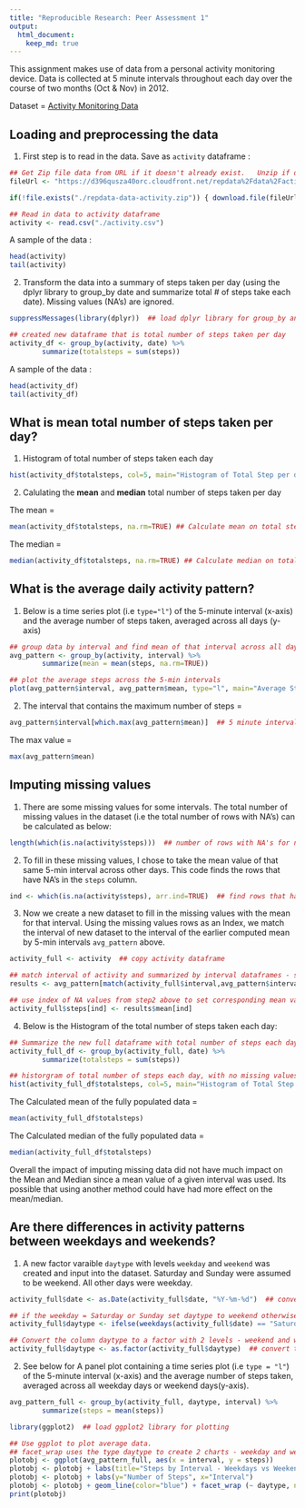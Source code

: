 ```yaml
---
title: "Reproducible Research: Peer Assessment 1"
output: 
  html_document:
    keep_md: true
---
```

This assignment makes use of data from a personal activity monitoring device. Data is collected at 5 minute intervals throughout each day over the course of two months (Oct & Nov) in 2012.  

Dataset = [Activity Monitoring Data](https://d396qusza40orc.cloudfront.net/repdata%2Fdata%2Factivity.zip)

  
  
  
## Loading and preprocessing the data
1. First step is to read in the data.  Save as ```activity``` dataframe :
```r
## Get Zip file data from URL if it doesn't already exist.   Unzip if downloaded
fileUrl <- "https://d396qusza40orc.cloudfront.net/repdata%2Fdata%2Factivity.zip"

if(!file.exists("./repdata-data-activity.zip")) { download.file(fileUrl, destfile="./repdata-data-activity.zip", method="curl") ;  unzip("./repdata-data-activity.zip", exdir="./") }

## Read in data to activity dataframe
activity <- read.csv("./activity.csv")
```

A sample of the data :
```r
head(activity)
tail(activity)
```

2. Transform the data into a summary of steps taken per day  (using the dplyr library to group_by date and summarize total # of steps take each date).   Missing values (NA's) are ignored.

```r
suppressMessages(library(dplyr))  ## load dplyr library for group_by and summarize functions

## created new dataframe that is total number of steps taken per day
activity_df <- group_by(activity, date) %>% 
        summarize(totalsteps = sum(steps))
```
A sample of the data :
```r
head(activity_df)
tail(activity_df)
```

## What is mean total number of steps taken per day?

1. Histogram of total number of steps taken each day

```r
hist(activity_df$totalsteps, col=5, main="Histogram of Total Step per day", xlab="Total Steps per day")

```
  
2. Calulating the **mean** and **median** total number of steps taken per day  
  
The mean =  
```r
mean(activity_df$totalsteps, na.rm=TRUE) ## Calculate mean on total steps per day
```

The median = 
```r
median(activity_df$totalsteps, na.rm=TRUE) ## Calculate median on total steps per day
```


## What is the average daily activity pattern?
1. Below is a time series plot (i.e ``` type="l"```) of the 5-minute interval (x-axis) and the average number of steps taken, averaged across all days (y-axis)

```r
## group data by interval and find mean of that interval across all days
avg_pattern <- group_by(activity, interval) %>% 
        summarize(mean = mean(steps, na.rm=TRUE))

## plot the average steps across the 5-min intervals
plot(avg_pattern$interval, avg_pattern$mean, type="l", main="Average Steps per 5-min Interval", xlab="5-min Interval", ylab="Average Steps",col="blue")

```


2. The interval that contains the maximum number of steps =
```r
avg_pattern$interval[which.max(avg_pattern$mean)]  ## 5 minute interval that contains the max steps
```
  
The max value =
```r
max(avg_pattern$mean)
```

## Imputing missing values
1. There are some missing values for some intervals.  The total number of missing values in the dataset (i.e the total number of rows with NA's) can be calculated as below:
```r
length(which(is.na(activity$steps)))  ## number of rows with NA's for num steps
```

2. To fill in these missing values, I chose to take the mean value of that same 5-min interval across other days.  This code finds the rows that have NA's in the ```steps``` column.
```r

ind <- which(is.na(activity$steps), arr.ind=TRUE)  ## find rows that have NA's for steps
```
  
3. Now we create a new dataset to fill in the missing values with the mean for that interval. Using the missing values rows as an Index, we match the interval of new dataset to the interval of the earlier computed mean by 5-min intervals ```avg_pattern``` above.
```r

activity_full <- activity  ## copy activity dataframe

## match interval of activity and summarized by interval dataframes - store mean value
results <- avg_pattern[match(activity_full$interval,avg_pattern$interval),"mean"]

## use index of NA values from step2 above to set corresponding mean value for the interval
activity_full$steps[ind] <- results$mean[ind]

```

4. Below is the Histogram of the total number of steps taken each day:  
```r

## Summarize the new full dataframe with total number of steps each day.
activity_full_df <- group_by(activity_full, date) %>% 
        summarize(totalsteps = sum(steps))

## historgram of total number of steps each day, with no missing values
hist(activity_full_df$totalsteps, col=5, main="Histogram of Total Step per day", xlab="Total Steps per day")

```
  
The Calculated mean of the fully populated data =
```r
mean(activity_full_df$totalsteps)
```
  
The Calculated median of the fully populated data = 
```r
median(activity_full_df$totalsteps)
```
  
Overall the impact of imputing missing data did not have much impact on the Mean and Median since a mean value of a given interval was used.   Its possible that using another method could have had more effect on the mean/median.

 
  
## Are there differences in activity patterns between weekdays and weekends?

1. A new factor varaible ```daytype``` with levels ```weekday``` and ```weekend``` was created and input into the dataset.   Saturday and Sunday were assumed to be weekend.  All other days were weekday.

```r

activity_full$date <- as.Date(activity_full$date, "%Y-%m-%d")  ## convert column date to Date format

## if the weekday = Saturday or Sunday set daytype to weekend otherwise set to weekday
activity_full$daytype <- ifelse(weekdays(activity_full$date) == "Saturday", "weekend", ifelse(weekdays(activity_full$date) == "Sunday", "weekend", "weekday"))

## Convert the column daytype to a factor with 2 levels - weekend and weekday
activity_full$daytype <- as.factor(activity_full$daytype)  ## convert to factor with levels weekday, weekend

```
2.  See below for A panel plot containing a time series plot (i.e ```type = "l" ```) of the 5-minute interval (x-axis) and the average number of steps taken, averaged across all weekday days or weekend days(y-axis).
```r
avg_pattern_full <- group_by(activity_full, daytype, interval) %>% 
        summarize(steps = mean(steps))

library(ggplot2)  ## load ggplot2 library for plotting

## Use ggplot to plot average data.  
## facet_wrap uses the type daytype to create 2 charts - weekday and weekend
plotobj <- ggplot(avg_pattern_full, aes(x = interval, y = steps))
plotobj <- plotobj + labs(title="Steps by Interval - Weekdays vs Weekend")
plotobj <- plotobj + labs(y="Number of Steps", x="Interval")
plotobj <- plotobj + geom_line(color="blue") + facet_wrap (~ daytype, ncol=1)
print(plotobj)

```


